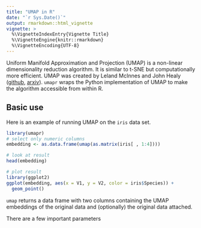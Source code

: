 ```yaml
---
title: "UMAP in R"
date: "`r Sys.Date()`"
output: rmarkdown::html_vignette
vignette: >
  %\VignetteIndexEntry{Vignette Title}
  %\VignetteEngine{knitr::rmarkdown}
  %\VignetteEncoding{UTF-8}
---
```


Uniform Manifold Approximation and Projection (UMAP) is a non-linear dimensionality reduction algorithm. It is similar to t-SNE but computationally more efficient. UMAP was created by Leland McInnes and John Healy ([github](https://github.com/lmcinnes/umap), [arxiv](https://arxiv.org/abs/1802.03426)). `umapr` wraps the Python implementation of UMAP to make the algorithm accessible from within R. 

## Basic use

Here is an example of running UMAP on the `iris` data set. 

```r
library(umapr)
# select only numeric columns
embedding <- as.data.frame(umap(as.matrix(iris[ , 1:4])))

# look at result
head(embedding)

# plot result
library(ggplot2)
ggplot(embedding, aes(x = V1, y = V2, color = iris$Species)) + 
  geom_point()
```

`umap` returns a data frame with two columns containing the UMAP embeddings of the original data and (optionally) the original data attached.

There are a few important parameters 
 
```r

```

